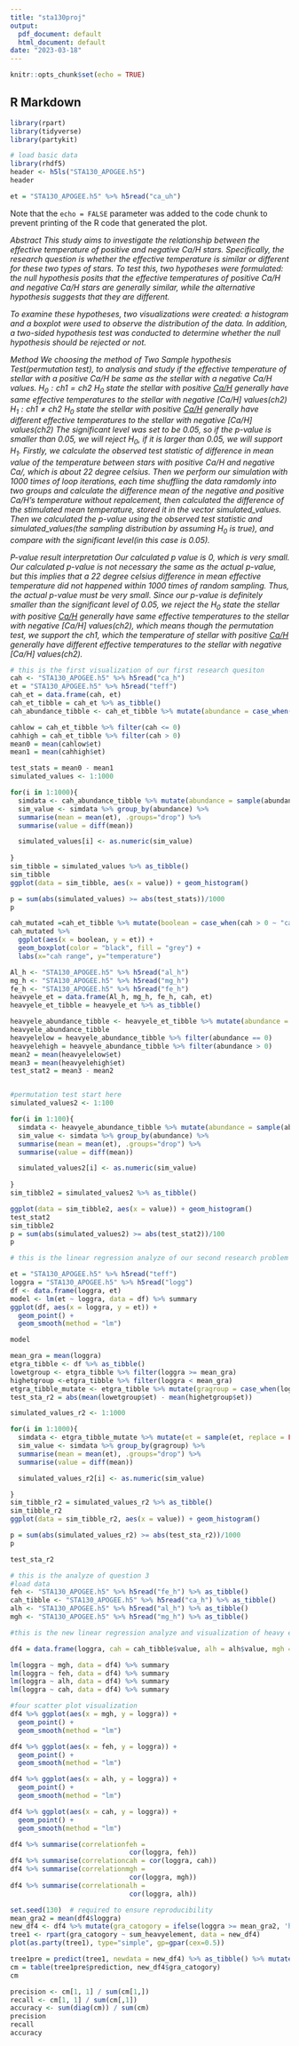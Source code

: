 ---
title: "sta130proj"
output:
  pdf_document: default
  html_document: default
date: "2023-03-18"
---


```{r setup, include=FALSE}
knitr::opts_chunk$set(echo = TRUE)

```

## R Markdown


```{r cars}
library(rpart)
library(tidyverse)
library(partykit)
```

```{r}
# load basic data
library(rhdf5)
header <- h5ls("STA130_APOGEE.h5")
header
```

```{r}
et = "STA130_APOGEE.h5" %>% h5read("ca_uh")

```

Note that the `echo = FALSE` parameter was added to the code chunk to prevent printing of the R code that generated the plot.

*Abstract*
*This study aims to investigate the relationship between the effective temperature of positive and negative Ca/H stars. Specifically, the research question is whether the effective temperature is similar or different for these two types of stars. To test this, two hypotheses were formulated: the null hypothesis posits that the effective temperatures of positive Ca/H and negative Ca/H stars are generally similar, while the alternative hypothesis suggests that they are different.*

*To examine these hypotheses, two visualizations were created: a histogram and a boxplot were used to observe the distribution of the data. In addition, a two-sided hypothesis test was conducted to determine whether the null hypothesis should be rejected or not.*


*Method*
*We choosing the method of Two Sample hypothesis Test(permutation test), to analysis and study if the effective temperature of stellar with a positive Ca/H be same as the stellar with a negative Ca/H values.*
*$H_{0}: \text{ch}{1} = \text{ch}{2}$*
*$H_{0}$ state the stellar with positive [Ca/H]($\text{ch}{1}$) generally have same effective temperatures to the stellar with negative [Ca/H] values($\text{ch}{2}$)*
*$H_{1}: \text{ch}{1}  \neq {ch}{2}$*
*$H_{0}$ state the stellar with positive [Ca/H]($\text{ch}{1}$) generally have different effective temperatures to the stellar with negative [Ca/H] values($\text{ch}{2}$)*
*The significant level was set to be 0.05, so if the p-value is smaller than 0.05, we will reject $H_{0}$, if it is larger than 0.05, we will support $H_{1}$.*
*Firstly, we calculate the observed test statistic of difference in mean value of the temperature between stars with positive Ca/H and negative Ca/, which is about 22 degree celsius. Then we perform our simulation with 1000 times of loop iterations, each time shuffling the data ramdomly into two groups and calculate the difference mean of the negative and positive Ca/H's temperature without repalcement, then calculated the difference of the stimulated mean temperature, stored it in the vector simulated_values.*
*Then we calculated the p-value using the observed test statistic and simulated_values(the sampling distribution by assuming $H_{0}$ is true), and compare with the significant level(in this case is 0.05).*


*P-value result interpretation*
*Our calculated p value is 0, which is very small. Our calculated p-value is not necessary the same as the actual p-value, but this implies that a 22 degree celsius difference in mean effective temperature did not happened within 1000 times of random sampling. Thus, the actual p-value must be very small. Since our p-value is definitely smaller than the significant level of 0.05, we reject the $H_{0}$ state the stellar with positive [Ca/H]($\text{ch}{1}$) generally have same effective temperatures to the stellar with negative [Ca/H] values($\text{ch}{2}$), which means though the permutation test, we support the $\text{ch}{1}$, which the temperature of stellar with positive [Ca/H]($\text{ch}{1}$) generally have different effective temperatures to the stellar with negative [Ca/H] values($\text{ch}{2}$).*

```{r}

# this is the first visualization of our first research quesiton
cah <- "STA130_APOGEE.h5" %>% h5read("ca_h")
et = "STA130_APOGEE.h5" %>% h5read("teff")
cah_et = data.frame(cah, et)
cah_et_tibble = cah_et %>% as_tibble()
cah_abundance_tibble <- cah_et_tibble %>% mutate(abundance = case_when(cah < 0 ~ 0, cah >= 0 ~ 1))

cahlow = cah_et_tibble %>% filter(cah <= 0)
cahhigh = cah_et_tibble %>% filter(cah > 0)
mean0 = mean(cahlow$et)
mean1 = mean(cahhigh$et)

test_stats = mean0 - mean1
simulated_values <- 1:1000

for(i in 1:1000){
  simdata <- cah_abundance_tibble %>% mutate(abundance = sample(abundance, replace = FALSE))
  sim_value <- simdata %>% group_by(abundance) %>%
  summarise(mean = mean(et), .groups="drop") %>%
  summarise(value = diff(mean))

  simulated_values[i] <- as.numeric(sim_value)
  
}
sim_tibble = simulated_values %>% as_tibble()
sim_tibble
ggplot(data = sim_tibble, aes(x = value)) + geom_histogram()

p = sum(abs(simulated_values) >= abs(test_stats))/1000
p
```

```{r}
cah_mutated =cah_et_tibble %>% mutate(boolean = case_when(cah > 0 ~ "cah>0", cah <= 0 ~ "cah<=0"))%>%group_by(boolean)
cah_mutated %>%
  ggplot(aes(x = boolean, y = et)) +
  geom_boxplot(color = "black", fill = "grey") +
  labs(x="cah range", y="temperature")
```


```{r}


Al_h <- "STA130_APOGEE.h5" %>% h5read("al_h")
mg_h <- "STA130_APOGEE.h5" %>% h5read("mg_h")
fe_h <- "STA130_APOGEE.h5" %>% h5read("fe_h")
heavyele_et = data.frame(Al_h, mg_h, fe_h, cah, et)
heavyele_et_tibble = heavyele_et %>% as_tibble()

heavyele_abundance_tibble <- heavyele_et_tibble %>% mutate(abundance = case_when(Al_h + mg_h + fe_h + cah < 0 ~ 0, Al_h + mg_h + fe_h + cah >= 0 ~ 1))
heavyele_abundance_tibble
heavyelelow = heavyele_abundance_tibble %>% filter(abundance == 0)
heavyelehigh = heavyele_abundance_tibble %>% filter(abundance > 0)
mean2 = mean(heavyelelow$et)
mean3 = mean(heavyelehigh$et)
test_stat2 = mean3 - mean2


#permutation test start here
simulated_values2 <- 1:100

for(i in 1:100){
  simdata <- heavyele_abundance_tibble %>% mutate(abundance = sample(abundance, replace = FALSE))
  sim_value <- simdata %>% group_by(abundance) %>%
  summarise(mean = mean(et), .groups="drop") %>%
  summarise(value = diff(mean))

  simulated_values2[i] <- as.numeric(sim_value)
  
}
sim_tibble2 = simulated_values2 %>% as_tibble()

ggplot(data = sim_tibble2, aes(x = value)) + geom_histogram()
test_stat2
sim_tibble2
p = sum(abs(simulated_values2) >= abs(test_stat2))/100
p

```


```{r}


# this is the linear regression analyze of our second research problem

et = "STA130_APOGEE.h5" %>% h5read("teff")
loggra = "STA130_APOGEE.h5" %>% h5read("logg")
df <- data.frame(loggra, et)
model <- lm(et ~ loggra, data = df) %>% summary
ggplot(df, aes(x = loggra, y = et)) +
  geom_point() +
  geom_smooth(method = "lm")

model
```
```{r}
mean_gra = mean(loggra)
etgra_tibble <- df %>% as_tibble()
lowetgroup <- etgra_tibble %>% filter(loggra >= mean_gra)
highetgroup <-etgra_tibble %>% filter(loggra < mean_gra)
etgra_tibble_mutate <- etgra_tibble %>% mutate(gragroup = case_when(loggra >= mean_gra ~1, loggra<mean_gra~0))
test_sta_r2 = abs(mean(lowetgroup$et) - mean(highetgroup$et))

simulated_values_r2 <- 1:1000

for(i in 1:1000){
  simdata <- etgra_tibble_mutate %>% mutate(et = sample(et, replace = FALSE))
  sim_value <- simdata %>% group_by(gragroup) %>%
  summarise(mean = mean(et), .groups="drop") %>%
  summarise(value = diff(mean))

  simulated_values_r2[i] <- as.numeric(sim_value)

}
sim_tibble_r2 = simulated_values_r2 %>% as_tibble()
sim_tibble_r2
ggplot(data = sim_tibble_r2, aes(x = value)) + geom_histogram()

p = sum(abs(simulated_values_r2) >= abs(test_sta_r2))/1000
p
```

```{r}
test_sta_r2
```



```{r}
# this is the analyze of question 3
#load data
feh <- "STA130_APOGEE.h5" %>% h5read("fe_h") %>% as_tibble() 
cah_tibble <- "STA130_APOGEE.h5" %>% h5read("ca_h") %>% as_tibble() 
alh <- "STA130_APOGEE.h5" %>% h5read("al_h") %>% as_tibble() 
mgh <- "STA130_APOGEE.h5" %>% h5read("mg_h") %>% as_tibble() 
```

```{r}

#this is the new linear regression analyze and visualization of heavy elements respectively

df4 = data.frame(loggra, cah = cah_tibble$value, alh = alh$value, mgh = mgh$value, feh = feh$value)

lm(loggra ~ mgh, data = df4) %>% summary
lm(loggra ~ feh, data = df4) %>% summary
lm(loggra ~ alh, data = df4) %>% summary
lm(loggra ~ cah, data = df4) %>% summary

```
```{r}
#four scatter plot visualization
df4 %>% ggplot(aes(x = mgh, y = loggra)) +
  geom_point() +
  geom_smooth(method = "lm")

df4 %>% ggplot(aes(x = feh, y = loggra)) +
  geom_point() +
  geom_smooth(method = "lm")

df4 %>% ggplot(aes(x = alh, y = loggra)) +
  geom_point() +
  geom_smooth(method = "lm")

df4 %>% ggplot(aes(x = cah, y = loggra)) +
  geom_point() +
  geom_smooth(method = "lm")

```



```{r}
df4 %>% summarise(correlationfeh =
                              cor(loggra, feh))
df4 %>% summarise(correlationcah = cor(loggra, cah))
df4 %>% summarise(correlationmgh =
                              cor(loggra, mgh))
df4 %>% summarise(correlationalh =
                              cor(loggra, alh))

```


```{r}
set.seed(130)  # required to ensure reproducibility
mean_gra2 = mean(df4$loggra)
new_df4 <- df4 %>% mutate(gra_catogory = ifelse(loggra >= mean_gra2, 'high', 'low')) %>% mutate(sum_heavyelement = cah + mgh + alh + feh)
tree1 <- rpart(gra_catogory ~ sum_heavyelement, data = new_df4)
plot(as.party(tree1), type="simple", gp=gpar(cex=0.5))
```

```{r}
tree1pre = predict(tree1, newdata = new_df4) %>% as_tibble() %>% mutate(prediction = ifelse(high >= 0.5, 'predict high','predict low'))
cm = table(tree1pre$prediction, new_df4$gra_catogory)
cm
```

```{r}
precision <- cm[1, 1] / sum(cm[1,])
recall <- cm[1, 1] / sum(cm[,1])
accuracy <- sum(diag(cm)) / sum(cm)
precision
recall
accuracy
```


